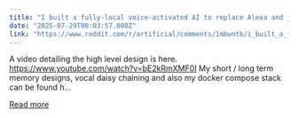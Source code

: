 ```yaml
---
title: "I built a fully-local voice-activated AI to replace Alexa and just open-sourced all my code."
date: "2025-07-29T00:03:57.000Z"
link: "https://www.reddit.com/r/artificial/comments/1mbwntb/i_built_a_fullylocal_voiceactivated_ai_to_replace/"
---
```


A video detailing the high level design is here.
 https://www.youtube.com/watch?v=bE2kRmXMF0I
 My short / long term memory designs, vocal daisy chaining and also my docker compose stack can be found h...

[Read more](https://www.reddit.com/r/artificial/comments/1mbwntb/i_built_a_fullylocal_voiceactivated_ai_to_replace/)
